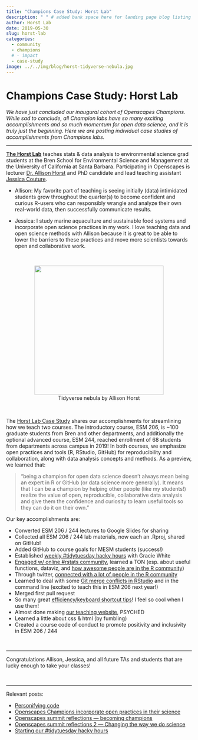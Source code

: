 ```yaml
---
title: "Champions Case Study: Horst Lab"
description: " " # added bank space here for landing page blog listing (will print first few lines of blog if not)
author: Horst Lab
date: 2019-05-30
slug: horst-lab
categories:
  - community
  - champions
  # - impact
  - case-study
image: ../../img/blog/horst-tidyverse-nebula.jpg
---
```


# Champions Case Study: Horst Lab 

*We have just concluded our inaugural cohort of Openscapes Champions. While sad to conclude, all Champion labs have so many exciting accomplishments and so much momentum for open data science, and it is truly just the beginning. Here we are posting individual case studies of accomplishments from Champions labs.*

---

[**The Horst Lab**](https://allisonhorst.github.io/) teaches stats & data analysis to environmental science grad students at the Bren School for Environmental Science and Management at the University of California at Santa Barbara. Participating in Openscapes is lecturer [Dr. Allison Horst](https://www.bren.ucsb.edu/people/Faculty/allison_horst.htm) and PhD candidate and lead teaching assistant [Jessica Couture](https://www.bren.ucsb.edu/research/Jessica_Couture1.htm). 

- Allison: My favorite part of teaching is seeing initially (data) intimidated students grow throughout the quarter(s) to become confident and curious R-users who can responsibly wrangle and analyze their own real-world data, then successfully communicate results. 

- Jessica: I study marine aquaculture and sustainable food systems and incorporate open science practices in my work. I love teaching data and open science methods with Allison because it is great to be able to lower the barriers to these practices and move more scientists towards open and collaborative work.



<br> 

<center>
  <a><img src="/img/blog/horst-tidyverse-nebula.jpg" width="350px"></a>
  <figcaption>Tidyverse nebula by Allison Horst</figcaption>
</center>

<br> 

The [Horst Lab Case Study](https://docs.google.com/document/d/17CxyclpaG74E5U5P41asybkOAeruS1RxRL6kQGXLw7Y/edit) shares our accomplishments for streamlining how we teach two courses. The introductory course, ESM 206, is ~100 graduate students from Bren and other departments, and additionally the optional advanced course, ESM 244, reached enrollment of 68 students from departments across campus in 2019! In both courses, we emphasize open practices and tools (R, RStudio, GitHub) for reproducibility and collaboration, along with data analysis concepts and methods. As a preview, we learned that: 

> "being a champion for open data science doesn’t always mean being an expert in R or GitHub (or data science more generally). It means that I can be a champion by helping other people (like my students!) realize the value of open, reproducible, collaborative data analysis and give them the confidence and curiosity to learn useful tools so they can do it on their own." 

Our key accomplishments are: 

- Converted ESM 206 / 244 lectures to Google Slides for sharing
- Collected all ESM 206 / 244 lab materials, now each an .Rproj, shared on GitHub!
- Added GitHub to course goals for MESM students (success!)
- Established [weekly #tidytuesday hacky hours](https://www.openscapes.org/blog/2019/05/02/tidy-tuesday-coding-club/) with Gracie White 
- [Engaged w/ online #rstats community](https://www.openscapes.org/blog/2019/01/15/personify-code/), learned a TON (esp. about useful functions, dataviz, and [how awesome people are in the R community](https://twitter.com/allison_horst/status/1102447015248637953)) 
- Through twitter, [connected with a lot of people in the R community](https://twitter.com/allison_horst/status/1069288639379603456) 
- Learned to deal with some [Git merge conflicts in RStudio](https://twitter.com/allison_horst/status/1121501193358864385) and in the command line (excited to teach this in ESM 206 next year!)
- Merged first pull request 
- So many great [efficiency/keyboard shortcut tips](https://docs.google.com/spreadsheets/d/e/2PACX-1vQqWV6qFUv6WOztKqj52gUfvVlYc5Emw6Z-YzoM5fr9uOHRDLTDC625pdKVe5PwhlRmZlklNB7Lulq4/pubhtml)! I feel so cool when I use them! 
- Almost done making [our teaching website](www.allisonhorst.github.io), PSYCHED 
- Learned a little about css & html (by fumbling)
- Created a course code of conduct to promote positivity and inclusivity in ESM 206 / 244

<br>

---

Congratulations Allison, Jessica, and all future TAs and students that are lucky enough to take your classes! 

<br>

---

Relevant posts: 

- [Personifying code](https://www.openscapes.org/blog/2019/01/15/personify-code/)
- [Openscapes Champions incorporate open practices in their science](https://www.openscapes.org/blog/2019/03/27/champions-incorporate-open-science/)
- [Openscapes summit reflections — becoming champions](https://www.openscapes.org/blog/2019/04/08/summit-reflections1/)
- [Openscapes summit reflections 2 — Changing the way we do science](https://www.openscapes.org/blog/2019/04/25/summit-reflections2/)
- [Starting our #tidytuesday hacky hours](https://www.openscapes.org/blog/2019/05/02/tidy-tuesday-coding-club/)

<br>

